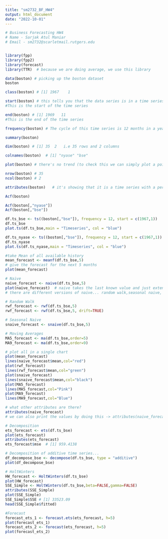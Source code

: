 ```yaml
---
title: "sm2732_BF_HW4"
output: html_document
date: "2022-10-01"
---
```



```r
# Business Forecasting HW4
# Name - Sarjak Atul Maniar
# Email - sm2732@scarletmail.rutgers.edu


library(fpp)
library(fpp2)
library(forecast)
library(TTR)  # because we are doing average, we use this library

data(boston) # picking up the boston dataset
boston

class(boston) # [1] 1967    1

start(boston) # this tells you that the data series is in a time series format
#This is the start of the time series

end(boston) # [1] 1969   11
#This is the end of the time series

frequency(boston) # The cycle of this time series is 12 months in a year

summary(boston)

dim(boston) # [1] 35  2   i.e 35 rows and 2 columns

colnames(boston)  # [1] "nyase" "bse"  

plot(boston) # there's no trend (to check this we can simply plot a point at the starting point and the ending point.. if there's a big difference between them then there is a trend otherwise there's no trend).. we can see that there is seasonality..

nrow(boston) # 35
ncol(boston) # 2

attributes(boston)   # it's showing that it is a time series with a periodicity of 12.

Acf(boston) 

Acf(boston[,"nyase"])
Acf(boston[,"bse"])

df.ts_bse <- ts((boston[,"bse"]), frequency = 12, start = c(1967,1))
df.ts_bse
plot.ts(df.ts_bse,main = "Timeseries", col = "blue")

df.ts_nyase <- ts((boston[,"bse"]), frequency = 12, start = c(1967,1))
df.ts_nyase
plot.ts(df.ts_nyase,main = "Timeseries", col = "blue")

#take Mean of all available history
mean_forecast <- meanf(df.ts_bse,5)   
# give the forecast for the next 5 months
plot(mean_forecast) 

# Naive 
naive_forecast <- naive(df.ts_bse,5)  
plot(naive_forecast)  # naive takes the last known value and just extends that
# there are different versions of naive... random walk,seasonal naive, etc... just explore more about this

# Random Walk
rwf_forecast <- rwf(df.ts_bse,5)
rwf_forecast <- rwf(df.ts_bse,5, drift=TRUE)

# Seasonal Naive
snaive_forecast <- snaive(df.ts_bse,5)

# Moving Averages
MA5_forecast <- ma(df.ts_bse,order=5)
MA9_forecast <- ma(df.ts_bse,order=9)

# plot all in a single chart
plot(mean_forecast)
lines(naive_forecast$mean,col="red")
plot(rwf_forecast)
lines(rwf_forecast$mean,col="green")
plot(snaive_forecast)
lines(snaive_forecast$mean,col="black")  
plot(MA5_forecast)
lines(MA5_forecast,col="Pink")
plot(MA9_forecast)
lines(MA9_forecast,col="Blue")

# what other attributes are there?
attributes(naive_forecast) 
# we can also print the values by doing this -> attributes(naive_forecast$fitted)

# Decomposition
ets_forecast <- ets(df.ts_bse)
plot(ets_forecast)
attributes(ets_forecast)
ets_forecast$mse  # [1] 959.4138

# Decomposition of additive time series...
df_decompose_bse <- decompose(df.ts_bse, type = "additive")
plot(df_decompose_bse)

# HoltWinters
HW_forecast <- HoltWinters(df.ts_bse)
plot(HW_forecast)
SSE_Simple <- HoltWinters(df.ts_bse,beta=FALSE,gamma=FALSE)
attributes(SSE_Simple)
plot(SSE_Simple)
SSE_Simple$SSE # [1] 33523.09
head(SSE_Simple$fitted)

#Forecast
forecast_ets_1 <- forecast.ets(ets_forecast, h=5)
plot(forecast_ets_1)
forecast_ets_2 <- forecast(ets_forecast, h=5)
plot(forecast_ets_2)












```


